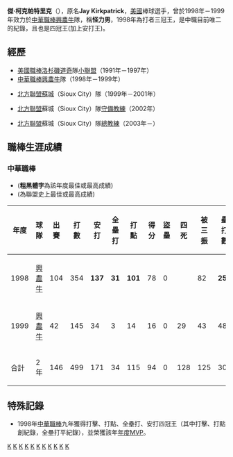{{BLP unsourced|time=2021-10-21T06:33:38+00:00}}
{{Infobox CPBL player|
bgcolor1=#1c2841|
bgcolor2=#6d7380|
textcolor1=#FFF200|
textcolor2=#FFF200|
name=傑·柯克帕特里克|
width=250|
position=一壘手|
team=|
number=|
bats=左|
throws=右|
birthdate={{birth_date_and_age|1969|7|10|mf=y}}|
birthplace={{USA}}[[佛羅里達州|佛羅里達州]]|
debutdate=2月28日|
debutyear=1998年|
debutteam=興農牛|
statyear=1999年6月26日|
stat1label=[[打擊率|打擊率]]|
stat1value=0.343|
stat2label=[[全壘打|全壘打]]|
stat2value=34|
stat3label=[[打點|打點]]|
stat3value=115|
|teams=<nowiki></nowiki>
*[[興農牛|興農牛]] (1998—1999年）
|awards=<nowiki></nowiki>
*[[中華職棒打擊王|中華職棒打擊王]]：1998
*[[中華職棒安打王|中華職棒安打王]]：1998
*[[中華職棒全壘打王|中華職棒全壘打王]]：1998
*[[中華職棒打點王|中華職棒打點王]]：1998
*[[中華職棒最佳十人獎|中華職棒最佳十人獎]]（一壘手）：1998
*[[中華職棒年度最有價值球員獎|中華職棒年度最有價值球員獎]]：1998
*[[中華職棒單月MVP|中華職棒單月MVP]]：1998/03、1998/05、1998/10
*[[中華職棒銀棒獎|中華職棒銀棒獎]]：1998
*[[中華職棒明星賽|中華職棒明星賽]]：1998
}}

'''傑·柯克帕特里克'''（{{bd|1969年|7月10日}}），原名'''Jay Kirkpatrick'''，[[美國|美國]]棒球選手，曾於1998年－1999年效力於[[中華職棒|中華職棒]][[興農牛|興農牛]]隊，稱'''怪力男'''，1998年為打者三冠王，是中職目前唯二的紀錄，且也是四冠王(加上安打王)。

==經歷==
*[[美國職棒|美國職棒]][[洛杉磯道奇|洛杉磯道奇]]隊[[小聯盟|小聯盟]]{{tsl|en|List of Los Angeles Dodgers minor league affiliates|（１Ａ～３Ａ）}}（1991年－1997年） 
*[[中華職棒|中華職棒]][[興農牛|興農牛]]隊（1998年－1999年） 
*{{fact|[[墨西哥聯盟|墨西哥聯盟]]}}[[北方聯盟|北方聯盟]][[蘇城_(愛荷華州)|蘇城]]（Sioux City）隊（1999年－2001年） 
*{{fact|[[墨西哥聯盟|墨西哥聯盟]]}}[[北方聯盟|北方聯盟]]蘇城（Sioux City）隊[[守備教練|守備教練]]（2002年） 
*{{fact|[[墨西哥聯盟|墨西哥聯盟]]}}[[北方聯盟|北方聯盟]]蘇城（Sioux City）隊[[總教練|總教練]]（2003年－）

==職棒生涯成績==
===中華職棒===
*('''粗黑體字'''為該年度最佳或最高成績)
*({{Color|red|'''粗紅體字'''}}為聯盟史上最佳或最高成績)
{|Border=1 WIDTH=800PX
|- align="center"
!年度||球隊||出賽||打數||安打||全壘打||打點||得分||盜壘||四死||被三振||壘打數||雙殺打||打擊率||上壘率||長打率||整體攻擊指數
|- align="center"
|1998||[[興農牛|興農牛]]||104||354||'''137'''||'''31'''||'''101'''||78||0||{{Color|red|'''99'''}}||82||'''259'''||12||'''0.387'''||{{Color|red|'''0.516'''}}||'''0.732||{{Color|red|'''1.248'''}}
|- align=center
|1999||[[興農牛|興農牛]]||42||145||34||3||14||16||0||29||43||48||2||0.234||0.362||0.331||0.693
|- align=center style="color:black; background-color:greenyellow"
|合計||2年||146||499||171||34||115||94||0||128||125||307||14||0.343||0.474||0.615||1.089
|}

==特殊記錄==
*1998年[[中華職棒|中華職棒]]九年獲得打擊、打點、全壘打、安打四冠王（其中打擊、打點創紀錄，全壘打平紀錄），並榮獲該年[[年度MVP|年度MVP]]。


{{start box}}
{{s-before|[[羅伯特·德伍|德伍]]}}
{{s-title|[[中華職棒安打王|中華職棒安打王]]|1998年}}
{{s-after|[[胡安·帕拉|百樂]]}}
{{s-before|羅得}}
{{s-title|[[中華職棒全壘打王|中華職棒全壘打王]]|1998年}}
{{s-after|[[羅伯特·德伍|德伍]]}}
{{s-before|[[羅伯特·德伍|德伍]]}}
{{s-title|[[中華職棒打擊王|中華職棒打擊王]]|1998年}}
{{s-after|[[洪啟峰|洪啟峰]]}}
{{s-before|[[鷹俠L.I|鷹俠]]}}
{{s-title|[[中華職棒打點王|中華職棒打點王]]|1998年}}
{{s-after|[[張泰山|張泰山]]}}
{{end box}}


{{中華職棒年度最有價值球員}}

{{台灣棒球維基館}}

[[Category:在世人物|K]]
[[Category:1969年出生|K]]
[[Category:美國棒球選手|K]]
[[Category:興農牛隊球員|K]]
[[Category:中華職棒安打王得主|K]]
[[Category:中華職棒打擊王得主|K]]
[[Category:中華職棒打點王得主|K]]
[[Category:中華職棒全壘打王得主|K]]
[[Category:中華職棒外籍球員|K]]
[[Category:美國旅台棒球運動員|K]]
[[Category:中華職棒年度最有價值球員獎得主|K]]
